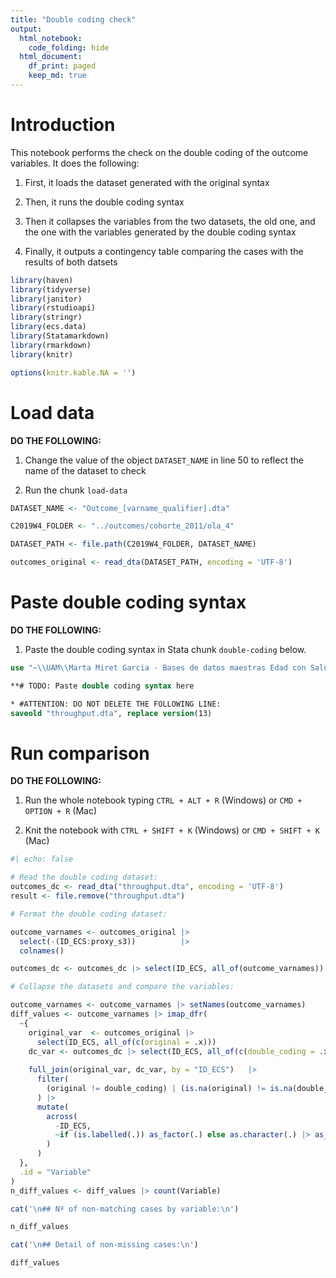 ```yaml
---
title: "Double coding check"
output:
  html_notebook:
    code_folding: hide
  html_document:
    df_print: paged
    keep_md: true
---
```


# Introduction

This notebook performs the check on the double coding of the outcome variables.
It does the following:

1.  First, it loads the dataset generated with the original syntax

2.  Then, it runs the double coding syntax

3.  Then it collapses the variables from the two datasets, the old one, and the
    one with the variables generated by the double coding syntax
    
4.  Finally, it outputs a contingency table comparing the cases with the results
    of both datsets

```r
library(haven)
library(tidyverse)
library(janitor)
library(rstudioapi)
library(stringr)
library(ecs.data)
library(Statamarkdown)
library(rmarkdown)
library(knitr)

options(knitr.kable.NA = '')
```

# Load data

**DO THE FOLLOWING:**

1. Change the value of the object `DATASET_NAME` in line 50 to reflect the name
   of the dataset to check

2. Run the chunk `load-data`

```r
DATASET_NAME <- "Outcome_[varname_qualifier].dta"

C2019W4_FOLDER <- "../outcomes/cohorte_2011/ola_4"

DATASET_PATH <- file.path(C2019W4_FOLDER, DATASET_NAME)

outcomes_original <- read_dta(DATASET_PATH, encoding = 'UTF-8')
```

# Paste double coding syntax

**DO THE FOLLOWING:**

1. Paste the double coding syntax in Stata chunk `double-coding` below.

```stata
use "~\\UAM\\Marta Miret Garcia - Bases de datos maestras Edad con Salud\\Ola_4\\Cohorte 2011\\rawdata_c2011w4.dta"

**# TODO: Paste double coding syntax here

* #ATTENTION: DO NOT DELETE THE FOLLOWING LINE:
saveold "throughput.dta", replace version(13)
```

# Run comparison {.tabset}

**DO THE FOLLOWING:**

1. Run the whole notebook typing `CTRL + ALT + R` (Windows)
   or `CMD + OPTION + R` (Mac)

2. Knit the notebook with `CTRL + SHIFT + K` (Windows)
   or `CMD + SHIFT + K` (Mac)

```r
#| echo: false

# Read the double coding dataset:
outcomes_dc <- read_dta("throughput.dta", encoding = 'UTF-8')
result <- file.remove("throughput.dta")

# Format the double coding dataset:

outcome_varnames <- outcomes_original |>
  select(-(ID_ECS:proxy_s3))          |>
  colnames()

outcomes_dc <- outcomes_dc |> select(ID_ECS, all_of(outcome_varnames))

# Collapse the datasets and compare the variables:

outcome_varnames <- outcome_varnames |> setNames(outcome_varnames)
diff_values <- outcome_varnames |> imap_dfr(
  ~{
    original_var  <- outcomes_original |>
      select(ID_ECS, all_of(c(original = .x)))
    dc_var <- outcomes_dc |> select(ID_ECS, all_of(c(double_coding = .x)))
    
    full_join(original_var, dc_var, by = "ID_ECS")   |>
      filter(
        (original != double_coding) | (is.na(original) != is.na(double_coding))
      ) |>
      mutate(
        across(
          -ID_ECS,
          ~if (is.labelled(.)) as_factor(.) else as.character(.) |> as_factor()
        )
      )
  },
  .id = "Variable"
)
n_diff_values <- diff_values |> count(Variable)

cat('\n## Nº of non-matching cases by variable:\n')

n_diff_values

cat('\n## Detail of non-missing cases:\n')

diff_values
```

